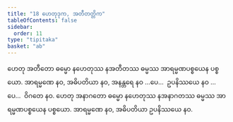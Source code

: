 ```yaml
---
title: "18 ဟေတုဒုက, အတီတတ္တိက"
tableOfContents: false
sidebar:
  order: 11
type: "tipitaka"
basket: "ab"
---
```



<DynamicBreadcrumb />

<Division number="26">

<Paragraph number="73">
ဟေတု အတီတော ဓမ္မော နဟေတုဿ နအတီတဿ ဓမ္မဿ အာရမ္မဏပစ္စယေန ပစ္စယော. အာရမ္မဏေ နဝ, အဓိပတိယာ နဝ, အနန္တရေ နဝ …ပေ…  ဥပနိဿယေ နဝ …ပေ…  ဝိဂတေ နဝ.
</Paragraph>

<Paragraph number="74">
ဟေတု အနာဂတော ဓမ္မော နဟေတုဿ နအနာဂတဿ ဓမ္မဿ အာရမ္မဏပစ္စယေန ပစ္စယော. အာရမ္မဏေ နဝ, အဓိပတိယာ ဥပနိဿယေ နဝ.
</Paragraph>
</Division>